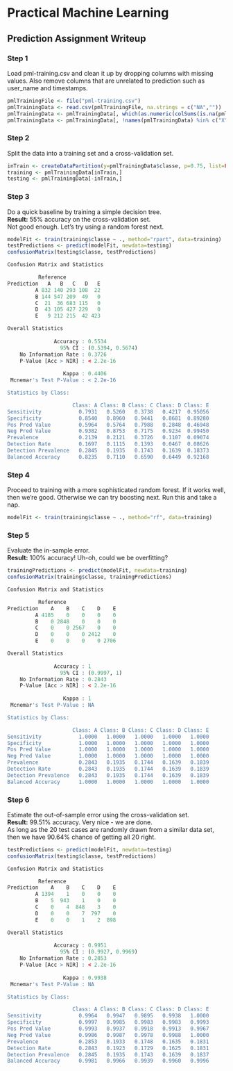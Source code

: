 Practical Machine Learning
========================================================
Prediction Assignment Writeup
-----------------------------

### Step 1
Load pml-training.csv and clean it up by dropping columns with missing values.
Also remove columns that are unrelated to prediction such as user_name and timestamps.
```{r step1, eval=FALSE, prompt=TRUE}
pmlTrainingFile <- file("pml-training.csv")
pmlTrainingData <- read.csv(pmlTrainingFile, na.strings = c("NA",""))
pmlTrainingData <- pmlTrainingData[, which(as.numeric(colSums(is.na(pmlTrainingData)))==0)]
pmlTrainingData <- pmlTrainingData[, !names(pmlTrainingData) %in% c("X", "user_name", "raw_timestamp_part_1", "raw_timestamp_part_2", "cvtd_timestamp", "new_window", "num_window")]
```

### Step 2
Split the data into a training set and a cross-validation set.
```{r step2, eval=FALSE, prompt=TRUE}
inTrain <- createDataPartition(y=pmlTrainingData$classe, p=0.75, list=FALSE)
training <- pmlTrainingData[inTrain,]
testing <- pmlTrainingData[-inTrain,]
```

### Step 3
Do a quick baseline by training a simple decision tree.<br>
<strong>Result:</strong> 55% accuracy on the cross-validation set.<br>
Not good enough.  Let's try using a random forest next.
```{r step3, eval=FALSE, prompt=TRUE}
modelFit <- train(training$classe ~ ., method="rpart", data=training)
testPredictions <- predict(modelFit, newdata=testing)
confusionMatrix(testing$classe, testPredictions)
```
```{r step3results, eval=FALSE}
Confusion Matrix and Statistics

          Reference
Prediction   A   B   C   D   E
         A 832 140 293 108  22
         B 144 547 209  49   0
         C  21  36 683 115   0
         D  43 105 427 229   0
         E   9 212 215  42 423

Overall Statistics
                                          
               Accuracy : 0.5534          
                 95% CI : (0.5394, 0.5674)
    No Information Rate : 0.3726          
    P-Value [Acc > NIR] : < 2.2e-16       
                                          
                  Kappa : 0.4406          
 Mcnemar's Test P-Value : < 2.2e-16       

Statistics by Class:

                     Class: A Class: B Class: C Class: D Class: E
Sensitivity            0.7931   0.5260   0.3738   0.4217  0.95056
Specificity            0.8540   0.8960   0.9441   0.8681  0.89280
Pos Pred Value         0.5964   0.5764   0.7988   0.2848  0.46948
Neg Pred Value         0.9382   0.8753   0.7175   0.9234  0.99450
Prevalence             0.2139   0.2121   0.3726   0.1107  0.09074
Detection Rate         0.1697   0.1115   0.1393   0.0467  0.08626
Detection Prevalence   0.2845   0.1935   0.1743   0.1639  0.18373
Balanced Accuracy      0.8235   0.7110   0.6590   0.6449  0.92168
```

### Step 4
Proceed to training with a more sophisticated random forest.
If it works well, then we're good.  Otherwise we can try boosting next.
Run this and take a nap.
```{r step4, eval=FALSE, prompt=TRUE}
modelFit <- train(training$classe ~ ., method="rf", data=training)
```

### Step 5
Evaluate the in-sample error.<br>
<strong>Result:</strong> 100% accuracy!  Uh-oh, could we be overfitting?
```{r step5, eval=FALSE, prompt=TRUE}
trainingPredictions <- predict(modelFit, newdata=training)
confusionMatrix(training$classe, trainingPredictions)
```
```{r step5results, eval=FALSE}
Confusion Matrix and Statistics

          Reference
Prediction    A    B    C    D    E
         A 4185    0    0    0    0
         B    0 2848    0    0    0
         C    0    0 2567    0    0
         D    0    0    0 2412    0
         E    0    0    0    0 2706

Overall Statistics
                                     
               Accuracy : 1          
                 95% CI : (0.9997, 1)
    No Information Rate : 0.2843     
    P-Value [Acc > NIR] : < 2.2e-16  
                                     
                  Kappa : 1          
 Mcnemar's Test P-Value : NA         

Statistics by Class:

                     Class: A Class: B Class: C Class: D Class: E
Sensitivity            1.0000   1.0000   1.0000   1.0000   1.0000
Specificity            1.0000   1.0000   1.0000   1.0000   1.0000
Pos Pred Value         1.0000   1.0000   1.0000   1.0000   1.0000
Neg Pred Value         1.0000   1.0000   1.0000   1.0000   1.0000
Prevalence             0.2843   0.1935   0.1744   0.1639   0.1839
Detection Rate         0.2843   0.1935   0.1744   0.1639   0.1839
Detection Prevalence   0.2843   0.1935   0.1744   0.1639   0.1839
Balanced Accuracy      1.0000   1.0000   1.0000   1.0000   1.0000
```

### Step 6
Estimate the out-of-sample error using the cross-validation set.<br>
<strong>Result:</strong> 99.51% accuracy.  Very nice - we are done.<br>
As long as the 20 test cases are randomly drawn from a similar data set,
then we have 90.64% chance of getting all 20 right.
```{r step6, eval=FALSE, prompt=TRUE}
testPredictions <- predict(modelFit, newdata=testing)
confusionMatrix(testing$classe, testPredictions)
```
```{r step6results, eval=FALSE}
Confusion Matrix and Statistics

          Reference
Prediction    A    B    C    D    E
         A 1394    1    0    0    0
         B    5  943    1    0    0
         C    0    4  848    3    0
         D    0    0    7  797    0
         E    0    0    1    2  898

Overall Statistics
                                          
               Accuracy : 0.9951          
                 95% CI : (0.9927, 0.9969)
    No Information Rate : 0.2853          
    P-Value [Acc > NIR] : < 2.2e-16       
                                          
                  Kappa : 0.9938          
 Mcnemar's Test P-Value : NA              

Statistics by Class:

                     Class: A Class: B Class: C Class: D Class: E
Sensitivity            0.9964   0.9947   0.9895   0.9938   1.0000
Specificity            0.9997   0.9985   0.9983   0.9983   0.9993
Pos Pred Value         0.9993   0.9937   0.9918   0.9913   0.9967
Neg Pred Value         0.9986   0.9987   0.9978   0.9988   1.0000
Prevalence             0.2853   0.1933   0.1748   0.1635   0.1831
Detection Rate         0.2843   0.1923   0.1729   0.1625   0.1831
Detection Prevalence   0.2845   0.1935   0.1743   0.1639   0.1837
Balanced Accuracy      0.9981   0.9966   0.9939   0.9960   0.9996
```